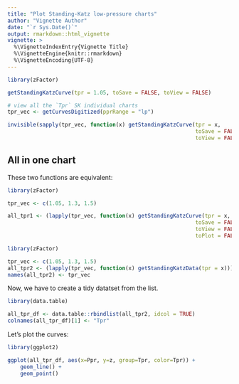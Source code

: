 ```yaml
---
title: "Plot Standing-Katz low-pressure charts"
author: "Vignette Author"
date: "`r Sys.Date()`"
output: rmarkdown::html_vignette
vignette: >
  %\VignetteIndexEntry{Vignette Title}
  %\VignetteEngine{knitr::rmarkdown}
  %\VignetteEncoding{UTF-8}
---
```


```r
library(zFactor)

getStandingKatzCurve(tpr = 1.05, toSave = FALSE, toView = FALSE)
```

```r
# view all the `Tpr` SK individual charts
tpr_vec <- getCurvesDigitized(pprRange = "lp")

invisible(sapply(tpr_vec, function(x) getStandingKatzCurve(tpr = x, 
                                                           toSave = FALSE, 
                                                           toView = FALSE)))
```


## All in one chart

These two functions are equivalent:

```r
library(zFactor)

tpr_vec <- c(1.05, 1.3, 1.5)

all_tpr1 <- (lapply(tpr_vec, function(x) getStandingKatzCurve(tpr = x, 
                                                           toSave = FALSE, 
                                                           toView = FALSE,
                                                           toPlot = FALSE)))

```


```r
library(zFactor)

tpr_vec <- c(1.05, 1.3, 1.5)
all_tpr2 <- (lapply(tpr_vec, function(x) getStandingKatzData(tpr = x)))
names(all_tpr2) <- tpr_vec
```


Now, we have to create a tidy datatset from the list.


```r
library(data.table)

all_tpr_df <- data.table::rbindlist(all_tpr2, idcol = TRUE)
colnames(all_tpr_df)[1] <- "Tpr"
```


Let's plot the curves:

```r
library(ggplot2)

ggplot(all_tpr_df, aes(x=Ppr, y=z, group=Tpr, color=Tpr)) + 
    geom_line() +
    geom_point()
```

